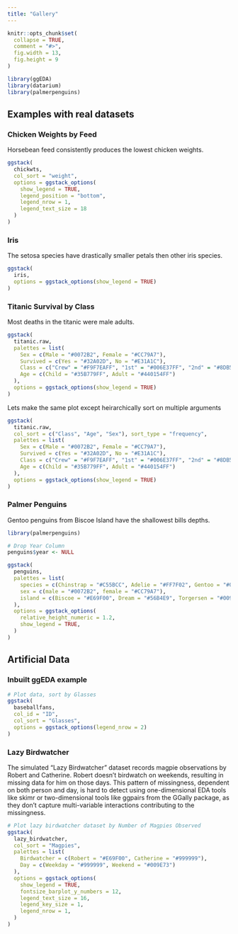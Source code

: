 ```yaml
---
title: "Gallery"
---
```


```r
knitr::opts_chunk$set(
  collapse = TRUE,
  comment = "#>",
  fig.width = 13,
  fig.height = 9
)
```

```r
library(ggEDA)
library(datarium)
library(palmerpenguins)
```

## Examples with real datasets

### Chicken Weights by Feed

Horsebean feed consistently produces the lowest chicken weights.

```r
ggstack(
  chickwts,
  col_sort = "weight",
  options = ggstack_options(
    show_legend = TRUE,
    legend_position = "bottom",
    legend_nrow = 1,
    legend_text_size = 18
  )
)
```

### Iris

The setosa species have drastically smaller petals then other iris species.

```r
ggstack(
  iris,
  options = ggstack_options(show_legend = TRUE)
)
```

### Titanic Survival by Class

Most deaths in the titanic were male adults.

```r
ggstack(
  titanic.raw,
  palettes = list(
    Sex = c(Male = "#0072B2", Female = "#CC79A7"),
    Survived = c(Yes = "#32A02D", No = "#E31A1C"),
    Class = c("Crew" = "#F9F7EAFF", "1st" = "#006E37FF", "2nd" = "#8DB580FF", "3rd" = "#D9E5BDFF"),
    Age = c(Child = "#35B779FF", Adult = "#440154FF")
  ),
  options = ggstack_options(show_legend = TRUE)
)
```

Lets make the same plot except heirarchically sort on multiple arguments

```r
ggstack(
  titanic.raw,
  col_sort = c("Class", "Age", "Sex"), sort_type = "frequency",
  palettes = list(
    Sex = c(Male = "#0072B2", Female = "#CC79A7"),
    Survived = c(Yes = "#32A02D", No = "#E31A1C"),
    Class = c("Crew" = "#F9F7EAFF", "1st" = "#006E37FF", "2nd" = "#8DB580FF", "3rd" = "#D9E5BDFF"),
    Age = c(Child = "#35B779FF", Adult = "#440154FF")
  ),
  options = ggstack_options(show_legend = TRUE)
)
```


### Palmer Penguins

Gentoo penguins from Biscoe Island have the shallowest bills depths.

```r
library(palmerpenguins)

# Drop Year Column
penguins$year <- NULL

ggstack(
  penguins,
  palettes = list(
    species = c(Chinstrap = "#C55BCC", Adelie = "#FF7F02", Gentoo = "#047476"),
    sex = c(male = "#0072B2", female = "#CC79A7"),
    island = c(Biscoe = "#E69F00", Dream = "#56B4E9", Torgersen = "#009E73")
  ),
  options = ggstack_options(
    relative_height_numeric = 1.2,
    show_legend = TRUE,
  )
)
```

## Artificial Data

### Inbuilt ggEDA example

```r
# Plot data, sort by Glasses
ggstack(
  baseballfans,
  col_id = "ID",
  col_sort = "Glasses",
  options = ggstack_options(legend_nrow = 2)
)
```

### Lazy Birdwatcher

The simulated "Lazy Birdwatcher" dataset records magpie observations by Robert and Catherine. Robert doesn't birdwatch on weekends, resulting in missing data for him on those days. This pattern of missingness, dependent on both person and day, is hard to detect using one-dimensional EDA tools like skimr or two-dimensional tools like ggpairs from the GGally package, as they don't capture multi-variable interactions contributing to the missingness.

```r
# Plot lazy birdwatcher dataset by Number of Magpies Observed
ggstack(
  lazy_birdwatcher,
  col_sort = "Magpies",
  palettes = list(
    Birdwatcher = c(Robert = "#E69F00", Catherine = "#999999"),
    Day = c(Weekday = "#999999", Weekend = "#009E73")
  ),
  options = ggstack_options(
    show_legend = TRUE,
    fontsize_barplot_y_numbers = 12,
    legend_text_size = 16,
    legend_key_size = 1,
    legend_nrow = 1,
  )
)
```
